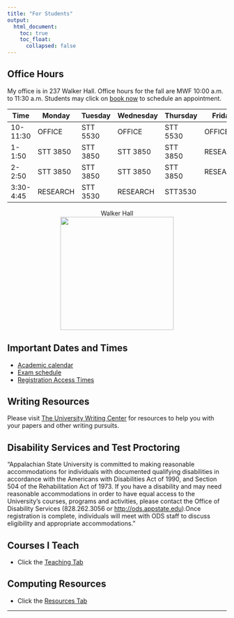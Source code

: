 ```yaml
---
title: "For Students"
output: 
  html_document:
    toc: true
    toc_float:
      collapsed: false
---
```

## Office Hours <i class="fa fa-clock-o"></i>

My office is in 237 Walker Hall. Office hours for the fall are MWF 10:00 a.m. to 11:30 a.m. Students may click on [book now](https://arnholtat.youcanbook.me/) to schedule an appointment.

Time   | Monday |Tuesday | Wednesday | Thursday | Friday
 -----------|--------|--------|-----------|----------|--------
   10-11:30 | OFFICE   | STT 5530 | OFFICE    |  STT 5530  | OFFICE 
     1-1:50 | STT 3850 | STT 3850 | STT 3850 |  STT 3850 | RESEARCH
     2-2:50 | STT 3850 | STT 3850 | STT 3850 |  STT 3850 | RESEARCH
  3:30-4:45 | RESEARCH | STT 3530 | RESEARCH |   STT3530       | 

<center>
<figure>
<figcaption> Walker Hall </figcaption>
<img src="./images/walkerhall.jpg" caption="Walker Hall" width = 260>
</figure>
</center>

## Important Dates and Times

- [Academic calendar](https://registrar.appstate.edu/calendars-schedules/academic-calendar) <i class="fa fa-calendar"></i>
- [Exam schedule](https://registrar.appstate.edu/calendars-schedules/exam-schedule-0)
- [Registration Access Times](https://registrar.appstate.edu/students/registration-classes/early-registration-access)

## Writing Resources

Please visit [The University Writing Center](http://writingcenter.appstate.edu/) for resources to help you with your papers and other writing pursuits.



## Disability Services and Test Proctoring 


"Appalachian State University is committed to making reasonable accommodations for individuals with documented qualifying disabilities in accordance with the Americans with Disabilities Act of 1990, and Section 504 of the Rehabilitation Act of 1973. If you have a disability and may need reasonable accommodations in order to have equal access to the University's courses, programs and activities, please contact the Office of Disability Services (828.262.3056 or <http://ods.appstate.edu>).Once registration is complete, individuals will meet with ODS staff to discuss eligibility and appropriate accommodations."

## Courses I Teach

* Click the [Teaching Tab](teaching.html)

## Computing Resources

* Click the [Resources Tab](resources.html)

* * *
